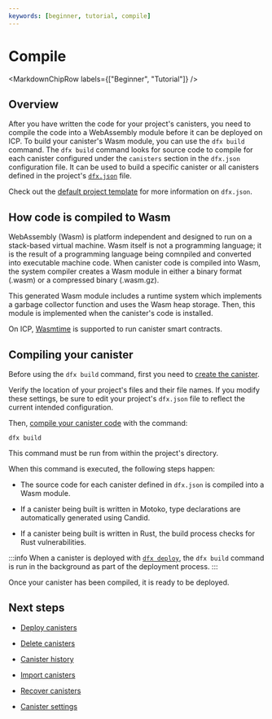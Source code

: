 ```yaml
---
keywords: [beginner, tutorial, compile]
---
```



# Compile

<MarkdownChipRow labels={["Beginner", "Tutorial"]} />

## Overview

After you have written the code for your project's canisters, you need to compile the code into a WebAssembly module before it can be deployed on ICP. To build your canister's Wasm module, you can use the `dfx build` command. The `dfx build` command looks for source code to compile for each canister configured under the `canisters` section in the `dfx.json` configuration file. It can be used to build a specific canister or all canisters defined in the project's [`dfx.json`](/docs/current/developer-docs/developer-tools/cli-tools/dfx-json-reference) file.

Check out the [default project template](/docs/current/developer-docs/getting-started/default-template) for more information on `dfx.json`.

## How code is compiled to Wasm

WebAssembly (Wasm) is platform independent and designed to run on a stack-based virtual machine. Wasm itself is not a programming language; it is the result of a programming language being comnpiled and converted into executable machine code. When canister code is compiled into Wasm, the system compiler creates a Wasm module in either a binary format (.wasm) or a compressed binary (.wasm.gz).

This generated Wasm module includes a runtime system which implements a garbage collector function and uses the Wasm heap storage. Then, this module is implemented when the canister's code is installed. 

On ICP, [Wasmtime](https://docs.wasmtime.dev/) is supported to run canister smart contracts. 

## Compiling your canister

Before using the `dfx build` command, first you need to [create the canister](/docs/current/developer-docs/smart-contracts/create).

Verify the location of your project's files and their file names. If you modify these settings, be sure to edit your project's `dfx.json` file to reflect the current intended configuration.

Then, [compile your canister code](/docs/current/developer-docs/developer-tools/cli-tools/cli-reference/dfx-build) with the command:

```
dfx build
```

This command must be run from within the project's directory.

When this command is executed, the following steps happen:

- The source code for each canister defined in `dfx.json` is compiled into a Wasm module.

- If a canister being built is written in Motoko, type declarations are automatically generated using Candid.

- If a canister being built is written in Rust, the build process checks for Rust vulnerabilities.


:::info
When a canister is deployed with [`dfx deploy`](/docs/current/developer-docs/developer-tools/cli-tools/cli-reference/dfx-deploy), the `dfx build` command is run in the background as part of the deployment process.
:::

Once your canister has been compiled, it is ready to be deployed.

## Next steps

- [Deploy canisters](/docs/current/developer-docs/smart-contracts/deploy/overview)

- [Delete canisters](/docs/current/developer-docs/smart-contracts/delete)

- [Canister history](/docs/current/developer-docs/smart-contracts/maintain/history)

- [Import canisters](/docs/current/developer-docs/smart-contracts/maintain/import)

- [Recover canisters](/docs/current/developer-docs/smart-contracts/maintain/recovery)

- [Canister settings](/docs/current/developer-docs/smart-contracts/maintain/settings)
